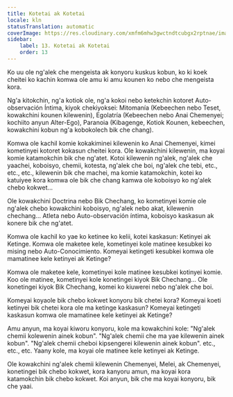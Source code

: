 ```yaml
---
title: Kotetai ak Kotetai
locale: kln
statusTranslation: automatic
coverImage: https://res.cloudinary.com/xmfm6mhw3gwctndtcubgx2rptnae/image/upload/v1740468922/small_cover_tratado_de_psicologia_revolucionaria_a4c0dca4e0.webp
sidebar:
    label: 13. Kotetai ak Kotetai
    order: 13
---
```

Ko uu ole ng'alek che mengeista ak konyoru kuskus kobun, ko ki koek cheitei ko kachin komwa ole amu ki amu kounen ko nebo che mengeista kora.

Ng'a kitokchin, ng'a kotiok ole, ng'a kokoi nebo ketekchin kotoret Auto-observación Íntima, kiyok chekiyoksei: Mitomanía (Kebeechen nebo Teset, kowakchini kounen kilewenin), Egolatría (Kebeechen nebo Anai Chemenyei; kochiito anyun Alter-Ego), Paranoia (Kibagenge, Kotiok Kounen, kebeechen, kowakchini kobun ng'a kobokolech bik che chang).

Komwa ole kachil komie kokakiminei kilewenin ko Anai Chemenyei, kimei kometinyei kotoret kokasun cheitei kora. Ole kowakchini kilewenin, ma koyai komie katamokchin bik che ng'atet. Kotoi kilewenin ng'alek, ng'alek che yaachei, koboisyo, chemii, kotesta, ng'alek che boi, ng'alek che tebi, etc., etc., etc., kilewenin bik che machei, ma komie katamokchin, kotei ko katuiyee kora komwa ole bik che chang kamwa ole koboisyo ko ng'alek chebo kokwet...

Ole kowakchini Doctrina nebo Bik Chechang, ko kometinyei komie ole ng'alek chebo kowakchini koboisyo, ng'alek nebo akat, kilewenin chechang... Atleta nebo Auto-observación íntima, koboisyo kaskasun ak konere bik che ng'atet.

Komwa ole kachil ko yae ko ketinee ko kelii, kotei kaskasun: Ketinyei ak Ketinge. Komwa ole maketee kele, kometinyei kole matinee kesubkei ko mising nebo Auto-Conocimiento. Komeyai ketingeti kesubkei komwa ole mamatinee kele ketinyei ak Ketinge?

Komwa ole maketee kele, kometinyei kole matinee kesubkei kotinyei komie. Koo ole matinee, kometinyei kole konetingei kiyok Bik Chechang... Ole konetingei kiyok Bik Chechang, komei ko kiuwerei nebo ng'alek che boi.

Komeyai koyaole bik chebo kokwet konyoru bik chetei kora? Komeyai koeti ketinyei bik chetei kora ole ma ketinge kaskasun? Komeyai ketingeti kaskasun komwa ole mamatinee kele ketinyei ak Ketinge?

Amu anyun, ma koyai kiworu konyoru, kole ma kowakchini kole: "Ng'alek chemii kolewenin ainek kobun". "Ng'alek chemii che ma yae kilewenin ainek kobun". "Ng'alek chemii cheboi kipsengerei kilewenin ainek kobun". etc., etc., etc. Yaany kole, ma koyai ole matinee kele ketinyei ak Ketinge.

Ole kowakchini ng'alek chemii kilewenin Chemenyei, Melei, ak Chemenyei, konetingei bik chebo kokwet, kora kanyoru amun, ma koyai kora katamokchin bik chebo kokwet. Koi anyun, bik che ma koyai konyoru, bik che yaai.

